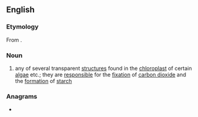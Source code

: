 ==English==

===Etymology===
From {{suffix|pyrene|oid|lang=en}}.

===Noun===
{{wikipedia}}
{{en-noun}}

# {{lb|en|biology}} any of several transparent [[structure]]s found in the [[chloroplast]] of certain [[algae]] etc.; they are [[responsible]] for the [[fixation]] of [[carbon dioxide]] and the [[formation]] of [[starch]]

===Anagrams===
* {{anagrams|en|dipyrone|pyridone}}